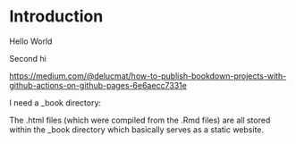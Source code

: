 # Introduction

Hello World

Second hi

<https://medium.com/@delucmat/how-to-publish-bookdown-projects-with-github-actions-on-github-pages-6e6aecc7331e>

I need a _book directory:

The .html files (which were compiled from the .Rmd files) are all stored within the _book directory which basically serves as a static website.

